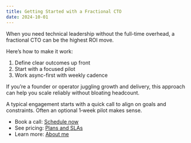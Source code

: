 ```yaml
---
title: Getting Started with a Fractional CTO
date: 2024-10-01
---
```


When you need technical leadership without the full-time overhead, a fractional CTO can be the highest ROI move.

Here’s how to make it work:

1. Define clear outcomes up front
2. Start with a focused pilot
3. Work async-first with weekly cadence

If you’re a founder or operator juggling growth and delivery, this approach can help you scale reliably without bloating headcount.

A typical engagement starts with a quick call to align on goals and constraints. Often an optional 1‑week pilot makes sense.

- Book a call: [Schedule now](/book)
- See pricing: [Plans and SLAs](/#pricing)
- Learn more: [About me](/about)